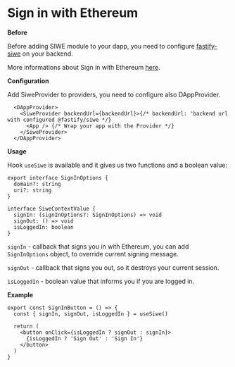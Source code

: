 # Sign in with Ethereum

**Before**

Before adding SIWE module to your dapp, you need to configure [fastify-siwe](https://www.npmjs.com/package/fastify-siwe) on your backend.

More informations about Sign in with Ethereum [here](https://login.xyz/).

**Configuration**

Add SiweProvider to providers, you need to configure also DAppProvider.

```tsx
  <DAppProvider>
    <SiweProvider backendUrl={backendUrl}>{/* backendUrl: 'backend url with configured @fastify/siwe */}
      <App /> {/* Wrap your app with the Provider */}
    </SiweProvider>
  </DAppProvider>
```

**Usage**

Hook `useSiwe` is available and it gives us two functions and a boolean value:

```tsx
export interface SignInOptions {
  domain?: string
  uri?: string
}

interface SiweContextValue {
  signIn: (signInOptions?: SignInOptions) => void
  signOut: () => void
  isLoggedIn: boolean
}
```

`signIn` - callback that signs you in with Ethereum, you can add `SignInOptions` object, to override current signing message.

`signOut` - callback that signs you out, so it destroys your current session.

`isLoggedIn` - boolean value that informs you if you are logged in.

**Example**

```tsx
export const SignInButton = () => {
  const { signIn, signOut, isLoggedIn } = useSiwe()

  return (
    <button onClick={isLoggedIn ? signOut : signIn}>
      {isLoggedIn ? 'Sign Out' : 'Sign In'}
    </button>
  )
}
```
